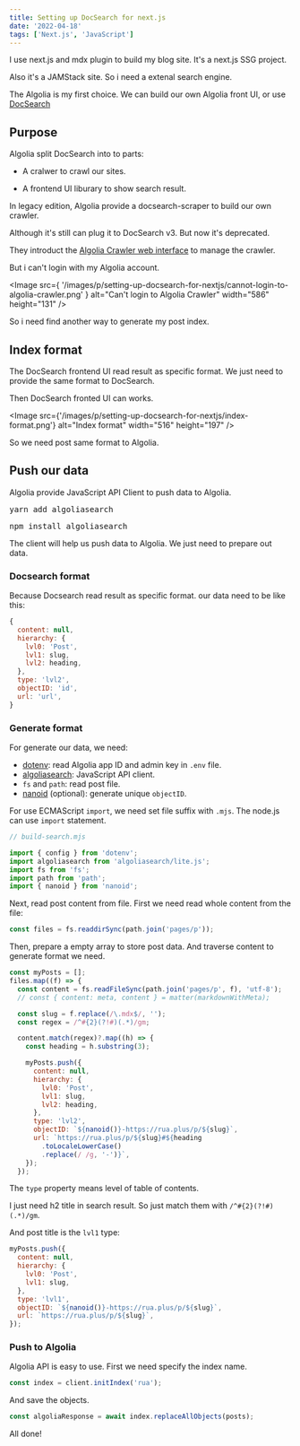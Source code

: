 ```yaml
---
title: Setting up DocSearch for next.js
date: '2022-04-18'
tags: ['Next.js', 'JavaScript']
---
```


I use next.js and mdx plugin to build my blog site. It's a next.js SSG project.

Also it's a JAMStack site. So i need a extenal search engine.

The Algolia is my first choice. We can build our own Algolia front UI, or use [DocSearch](https://github.com/algolia/docsearch)

## Purpose

Algolia split DocSearch into to parts:

- A cralwer to crawl our sites.

- A frontend UI liburary to show search result.

In legacy edition, Algolia provide a docsearch-scraper to build our own crawler.

Although it's still can plug it to DocSearch v3. But now it's deprecated.

They introduct the [Algolia Crawler web interface](https://crawler.algolia.com/admin/users/login) to manage the crawler.

But i can't login with my Algolia account.

<Image
  src={
    '/images/p/setting-up-docsearch-for-nextjs/cannot-login-to-algolia-crawler.png'
  }
  alt="Can't login to Algolia Crawler"
  width="586"
  height="131"
/>

So i need find another way to generate my post index.

## Index format

The DocSearch frontend UI read result as specific format. We just need to provide the same format to DocSearch.

Then DocSearch fronted UI can works.

<Image
  src={'/images/p/setting-up-docsearch-for-nextjs/index-format.png'}
  alt="Index format"
  width="516"
  height="197"
/>

So we need post same format to Algolia.

## Push our data

Algolia provide JavaScript API Client to push data to Algolia.

<Tab defaultValue="yarn">
  <TabItem label="yarn" value="yarn">
    <pre>yarn add algoliasearch</pre>
  </TabItem>
  <TabItem label="npm" value="npm">
    <pre>npm install algoliasearch</pre>
  </TabItem>
</Tab>

The client will help us push data to Algolia. We just need to prepare out data.

### Docsearch format

Because Docsearch read result as specific format. our data need to be like this:

```js
{
  content: null,
  hierarchy: {
    lvl0: 'Post',
    lvl1: slug,
    lvl2: heading,
  },
  type: 'lvl2',
  objectID: 'id',
  url: 'url',
}
```

### Generate format

For generate our data, we need:

- [dotenv](https://www.npmjs.com/package/dotenv): read Algolia app ID and admin key in `.env` file.
- [algoliasearch](https://www.npmjs.com/package/algoliasearch): JavaScript API client.
- `fs` and `path`: read post file.
- [nanoid](https://www.npmjs.com/package/nanoid) (optional): generate unique `objectID`.

For use ECMAScript `import`, we need set file suffix with `.mjs`. The node.js can use `import` statement.

```js
// build-search.mjs

import { config } from 'dotenv';
import algoliasearch from 'algoliasearch/lite.js';
import fs from 'fs';
import path from 'path';
import { nanoid } from 'nanoid';
```

Next, read post content from file. First we need read whole content from the file:

```js
const files = fs.readdirSync(path.join('pages/p'));
```

Then, prepare a empty array to store post data. And traverse content to generate format we need.

```js
const myPosts = [];
files.map((f) => {
  const content = fs.readFileSync(path.join('pages/p', f), 'utf-8');
  // const { content: meta, content } = matter(markdownWithMeta);

  const slug = f.replace(/\.mdx$/, '');
  const regex = /^#{2}(?!#)(.*)/gm;

  content.match(regex)?.map((h) => {
    const heading = h.substring(3);

    myPosts.push({
      content: null,
      hierarchy: {
        lvl0: 'Post',
        lvl1: slug,
        lvl2: heading,
      },
      type: 'lvl2',
      objectID: `${nanoid()}-https://rua.plus/p/${slug}`,
      url: `https://rua.plus/p/${slug}#${heading
        .toLocaleLowerCase()
        .replace(/ /g, '-')}`,
    });
  });
```

The `type` property means level of table of contents.

I just need h2 title in search result. So just match them with `/^#{2}(?!#)(.*)/gm`.

And post title is the `lvl1` type:

```js
myPosts.push({
  content: null,
  hierarchy: {
    lvl0: 'Post',
    lvl1: slug,
  },
  type: 'lvl1',
  objectID: `${nanoid()}-https://rua.plus/p/${slug}`,
  url: `https://rua.plus/p/${slug}`,
});
```

### Push to Algolia

Algolia API is easy to use. First we need specify the index name.

```js
const index = client.initIndex('rua');
```

And save the objects.

```js
const algoliaResponse = await index.replaceAllObjects(posts);
```

All done!
